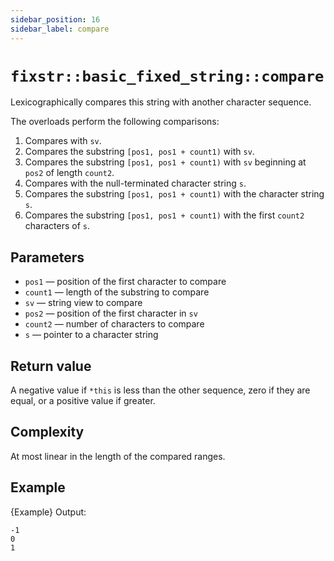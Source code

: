 ```yaml
---
sidebar_position: 16
sidebar_label: compare
---
```

# `fixstr::basic_fixed_string::compare`


<CppOverloadList>
    <CppOverload num={1} code={Overload1} />
    <CppOverload num={2} code={Overload2} />
    <CppOverload num={3} code={Overload3} />
    <CppOverload num={4} code={Overload4} />
    <CppOverload num={5} code={Overload5} />
    <CppOverload num={6} code={Overload6} />
</CppOverloadList>

Lexicographically compares this string with another character sequence.

The overloads perform the following comparisons:

1. Compares with `sv`.
2. Compares the substring `[pos1, pos1 + count1)` with `sv`.
3. Compares the substring `[pos1, pos1 + count1)` with `sv` beginning at `pos2` of length `count2`.
4. Compares with the null-terminated character string `s`.
5. Compares the substring `[pos1, pos1 + count1)` with the character string `s`.
6. Compares the substring `[pos1, pos1 + count1)` with the first `count2` characters of `s`.

## Parameters
* `pos1` — position of the first character to compare
* `count1` — length of the substring to compare
* `sv` — string view to compare
* `pos2` — position of the first character in `sv`
* `count2` — number of characters to compare
* `s` — pointer to a character string

## Return value
A negative value if `*this` is less than the other sequence, zero if they are equal, or a positive value if greater.

## Complexity
At most linear in the length of the compared ranges.

## Example

<CodeBlock className="language-cpp">{Example}</CodeBlock>
Output:

```
-1
0
1
```
